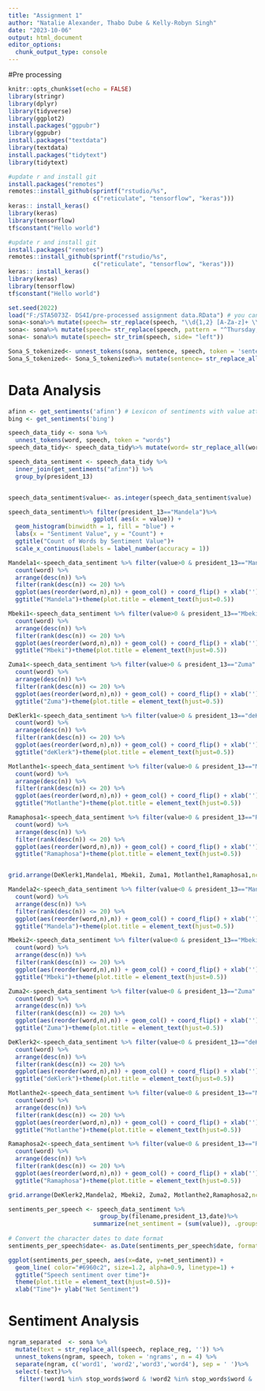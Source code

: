 ---
title: "Assignment 1"
author: "Natalie Alexander, Thabo Dube & Kelly-Robyn Singh"
date: "2023-10-06"
output: html_document
editor_options: 
  chunk_output_type: console
---
#Pre processing 
```{r setup, include=FALSE}
knitr::opts_chunk$set(echo = FALSE) 
library(stringr)
library(dplyr)
library(tidyverse)
library(ggplot2)
install.packages("ggpubr")
library(ggpubr)
install.packages("textdata")
library(textdata)
install.packages("tidytext")
library(tidytext)

#update r and install git
install.packages("remotes")
remotes::install_github(sprintf("rstudio/%s",
                        c("reticulate", "tensorflow", "keras")))
keras:: install_keras()
library(keras)
library(tensorflow)
tf$constant("Hello world")
```

```{r}
#update r and install git
install.packages("remotes")
remotes::install_github(sprintf("rstudio/%s",
                        c("reticulate", "tensorflow", "keras")))
keras:: install_keras()
library(keras)
library(tensorflow)
tf$constant("Hello world")
```


```{r Reading in Data}
set.seed(2022)
load("F:/STA5073Z- DS4I/pre-processed assignment data.RData") # you can change to where you have it saved
sona<-sona%>% mutate(speech= str_replace(speech, "\\d{1,2} [A-Za-z]+ \\d{4}", "")) # Remove dates at the start of the speech
sona<- sona%>% mutate(speech= str_replace(speech, pattern = "^Thursday, ", replacement = ""))# remove dates on 2 remaining Ramaphosa speeches 
sona<- sona%>% mutate(speech= str_trim(speech, side= "left"))

Sona_S_tokenized<- unnest_tokens(sona, sentence, speech, token = 'sentences') 
Sona_S_tokenized<- Sona_S_tokenized%>% mutate(sentence= str_replace_all(sentence, "[[:punct:]]", ""))

```

# Data Analysis
```{r Data analyisis} 
afinn <- get_sentiments('afinn') # Lexicon of sentiments with value attached ranging from -5 to 5 
bing <- get_sentiments('bing')

speech_data_tidy <- sona %>%
  unnest_tokens(word, speech, token = "words")
speech_data_tidy<- speech_data_tidy%>% mutate(word= str_replace_all(word, "[[:punct:]]", ""))

speech_data_sentiment <- speech_data_tidy %>%
  inner_join(get_sentiments("afinn")) %>%
  group_by(president_13)


speech_data_sentiment$value<- as.integer(speech_data_sentiment$value)

speech_data_sentiment%>% filter(president_13=="Mandela")%>%
                        ggplot( aes(x = value)) +
  geom_histogram(binwidth = 1, fill = "blue") +
  labs(x = "Sentiment Value", y = "Count") +
  ggtitle("Count of Words by Sentiment Value")+
  scale_x_continuous(labels = label_number(accuracy = 1))

```

```{r Top positive words}
Mandela1<-speech_data_sentiment %>% filter(value>0 & president_13=="Mandela" ) %>%
  count(word) %>%
  arrange(desc(n)) %>%
  filter(rank(desc(n)) <= 20) %>%
  ggplot(aes(reorder(word,n),n)) + geom_col() + coord_flip() + xlab('')+
  ggtitle("Mandela")+theme(plot.title = element_text(hjust=0.5))

Mbeki1<-speech_data_sentiment %>% filter(value>0 & president_13=="Mbeki" ) %>%
  count(word) %>%
  arrange(desc(n)) %>%
  filter(rank(desc(n)) <= 20) %>%
  ggplot(aes(reorder(word,n),n)) + geom_col() + coord_flip() + xlab('')+
  ggtitle("Mbeki")+theme(plot.title = element_text(hjust=0.5))

Zuma1<-speech_data_sentiment %>% filter(value>0 & president_13=="Zuma" ) %>%
  count(word) %>%
  arrange(desc(n)) %>%
  filter(rank(desc(n)) <= 20) %>%
  ggplot(aes(reorder(word,n),n)) + geom_col() + coord_flip() + xlab('')+
  ggtitle("Zuma")+theme(plot.title = element_text(hjust=0.5))

DeKlerk1<-speech_data_sentiment %>% filter(value>0 & president_13=="deKlerk" ) %>%
  count(word) %>%
  arrange(desc(n)) %>%
  filter(rank(desc(n)) <= 20) %>%
  ggplot(aes(reorder(word,n),n)) + geom_col() + coord_flip() + xlab('')+
  ggtitle("deKlerk")+theme(plot.title = element_text(hjust=0.5))

Motlanthe1<-speech_data_sentiment %>% filter(value>0 & president_13=="Motlanthe" ) %>%
  count(word) %>%
  arrange(desc(n)) %>%
  filter(rank(desc(n)) <= 20) %>%
  ggplot(aes(reorder(word,n),n)) + geom_col() + coord_flip() + xlab('')+
  ggtitle("Motlanthe")+theme(plot.title = element_text(hjust=0.5))

Ramaphosa1<-speech_data_sentiment %>% filter(value>0 & president_13=="Ramaphosa" ) %>%
  count(word) %>%
  arrange(desc(n)) %>%
  filter(rank(desc(n)) <= 20) %>%
  ggplot(aes(reorder(word,n),n)) + geom_col() + coord_flip() + xlab('')+
  ggtitle("Ramaphosa")+theme(plot.title = element_text(hjust=0.5))


grid.arrange(DeKlerk1,Mandela1, Mbeki1, Zuma1, Motlanthe1,Ramaphosa1,ncol = 2, nrow = 3)

```

```{r Top negative words}
Mandela2<-speech_data_sentiment %>% filter(value<0 & president_13=="Mandela" ) %>%
  count(word) %>%
  arrange(desc(n)) %>%
  filter(rank(desc(n)) <= 20) %>%
  ggplot(aes(reorder(word,n),n)) + geom_col() + coord_flip() + xlab('')+
  ggtitle("Mandela")+theme(plot.title = element_text(hjust=0.5))

Mbeki2<-speech_data_sentiment %>% filter(value<0 & president_13=="Mbeki" ) %>%
  count(word) %>%
  arrange(desc(n)) %>%
  filter(rank(desc(n)) <= 20) %>%
  ggplot(aes(reorder(word,n),n)) + geom_col() + coord_flip() + xlab('')+
  ggtitle("Mbeki")+theme(plot.title = element_text(hjust=0.5))

Zuma2<-speech_data_sentiment %>% filter(value<0 & president_13=="Zuma" ) %>%
  count(word) %>%
  arrange(desc(n)) %>%
  filter(rank(desc(n)) <= 20) %>%
  ggplot(aes(reorder(word,n),n)) + geom_col() + coord_flip() + xlab('')+
  ggtitle("Zuma")+theme(plot.title = element_text(hjust=0.5))

DeKlerk2<-speech_data_sentiment %>% filter(value<0 & president_13=="deKlerk" ) %>%
  count(word) %>%
  arrange(desc(n)) %>%
  filter(rank(desc(n)) <= 20) %>%
  ggplot(aes(reorder(word,n),n)) + geom_col() + coord_flip() + xlab('')+
  ggtitle("deKlerk")+theme(plot.title = element_text(hjust=0.5))

Motlanthe2<-speech_data_sentiment %>% filter(value<0 & president_13=="Motlanthe" ) %>%
  count(word) %>%
  arrange(desc(n)) %>%
  filter(rank(desc(n)) <= 20) %>%
  ggplot(aes(reorder(word,n),n)) + geom_col() + coord_flip() + xlab('')+
  ggtitle("Motlanthe")+theme(plot.title = element_text(hjust=0.5))

Ramaphosa2<-speech_data_sentiment %>% filter(value<0 & president_13=="Ramaphosa" ) %>%
  count(word) %>%
  arrange(desc(n)) %>%
  filter(rank(desc(n)) <= 20) %>%
  ggplot(aes(reorder(word,n),n)) + geom_col() + coord_flip() + xlab('')+
  ggtitle("Ramaphosa")+theme(plot.title = element_text(hjust=0.5))

grid.arrange(DeKlerk2,Mandela2, Mbeki2, Zuma2, Motlanthe2,Ramaphosa2,ncol = 2, nrow = 3)
```


```{r Aggregating sentiment over speeches}
sentiments_per_speech <- speech_data_sentiment %>%
                          group_by(filename,president_13,date)%>%
                        summarize(net_sentiment = (sum(value)), .groups = "keep")
 
# Convert the character dates to date format
sentiments_per_speech$date<- as.Date(sentiments_per_speech$date, format = "%d-%m-%Y")

ggplot(sentiments_per_speech, aes(x=date, y=net_sentiment)) +
  geom_line( color="#6960c2", size=1.2, alpha=0.9, linetype=1) +
  ggtitle("Speech sentiment over time")+
  theme(plot.title = element_text(hjust=0.5))+
  xlab("Time")+ ylab("Net Sentiment")

```

# Sentiment Analysis 
```{r n grams sentiment analysis}
ngram_separated  <- sona %>%
  mutate(text = str_replace_all(speech, replace_reg, '')) %>%
  unnest_tokens(ngram, speech, token = 'ngrams', n = 4) %>%
  separate(ngram, c('word1', 'word2','word3','word4'), sep = ' ')%>%
  select(-text)%>%
   filter(!word1 %in% stop_words$word & !word2 %in% stop_words$word & !word3 %in% stop_words$word & !word4   %in%stop_words$word) 


  


```


